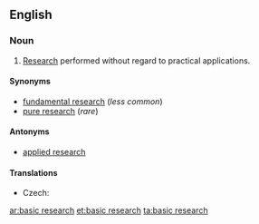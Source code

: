 ==English==
{{wikipedia}}
===Noun===
{{en-noun|-|sg=[[basic]] [[research]]}}

# [[research|Research]] performed without regard to practical applications.

====Synonyms====
* [[fundamental research]] (''less common'')
* [[pure research]] (''rare'')

====Antonyms====
* [[applied research]]

====Translations====
{{trans-top|type of research}}
* Czech: {{t-|cs|základní výzkum|m}}
{{trans-mid}}
{{trans-bottom}}

[[ar:basic research]]
[[et:basic research]]
[[ta:basic research]]
